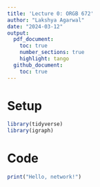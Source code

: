 ```yaml
---
title: 'Lecture 0: ORGB 672'
author: "Lakshya Agarwal"
date: "2024-03-12"
output:
  pdf_document: 
    toc: true
    number_sections: true
    highlight: tango
  github_document:
    toc: true
---
```


\newpage
# Setup

```r
library(tidyverse)
library(igraph)
```

# Code

```r
print("Hello, network!")
```


